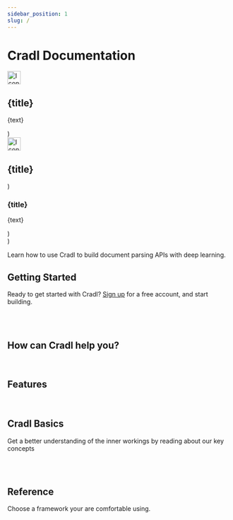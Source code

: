 ```yaml
---
sidebar_position: 1
slug: /
---
```


# Cradl Documentation

  <div style={{
    padding: '12px',
    display: 'flex',
    backgroundColor: '#222',
    border: '1px solid #444',
    borderRadius: '5px',
    width: width
  }}>
    <img src={icon} alt="Icon" height="30px" />
    <div style={{ padding: '2px 12px 16px 12px' }} >
      <h2>{title}</h2>
      <p>{text}</p>
    </div>
  </div>
)

  <div style={{
    padding: '20px',
    display: 'flex',
    backgroundColor: '#222',
    border: '1px solid #444',
    borderRadius: '5px',
    width: width
  }}>
    <img src={icon} alt="Icon" height="30px" />
    <div style={{ padding: '2px 0px 0px 20px' }} >
      <h2>{title}</h2>
    </div>
  </div>
)

  <div style={{ padding: '12px', display: 'flex', width: width }}>
    <div style={{ padding: '2px 2px 2px 2px' }} >
      <h3>{title}</h3>
      <p>{text}</p>
    </div>
  </div>
)

  <div {...props} style={{ display: 'flex', flexWrap: 'wrap', gap: '16px'}} />
)

Learn how to use Cradl to build document parsing APIs with deep learning.

## Getting Started

Ready to get started with Cradl? [Sign up](https://app.cradl.ai/signup) for a free account, and start building.

<br/>

<BoxContainer>
  <Box title="Your first document parser" icon="/img/rocket.svg" width="450px" text="
    Follow step-by-step instructions to create your first document parsing API using Cradl. This guide will take you
    through the basics you will need to know in order to train a machine learning model to parse documents.
  " />
  <Box title="Get started quickly by extending community models" icon="/img/rocket.svg" width="450px" text="
  " />
</BoxContainer>

<br/>

## How can Cradl help you?

<br/>

<BoxContainer>
  <TextBox title="Remove manual data entry from back-office tasks" width="450px" text="
  " />
  <TextBox title="Help your app users with pre-filled forms" width="450px" text="
  " />
  <TextBox title="Enable more automation in RPA or Low code" width="450px" text="
  " />
  <TextBox title="QA in document processing / validation / control" width="450px" text="
  " />
  <TextBox title="Augment chatbots" width="450px" text="
  " />
</BoxContainer>

## Features

<br/>

<BoxContainer>
  <TextBox title="Accurate" width="450px" text="
    We design our models in TF2 with no third party dependencies to OCR engines or similar and is not restricted by any
    inherent accuracy limit such third party software might introduce. The more training data you have, the better
    accuracy you get.
  " />
  <TextBox title="Flexible" width="450px" text="
    Our machine learning models are capable of learning any document layout and language. As long as you have the data,
    they can be trained to extract whatever you need them to. Strings, numbers, dates, line items, enums etc.
  " />
  <TextBox title="Fast processing" width="450px" text="
    Documents are parsed in real-time with an average processing time below 2 seconds.
  " />
  <TextBox title="Predictions you can trust" width="450px" text="
    Integrate your trained model in your own software with easy-to-use SDKs or through our REST API. As long as you can
    communicate over HTTPS, you are good.
  " />
  <TextBox title="Feedback loops that work" width="450px" text="
    Cradl makes it is easier to implement feedback loops that enable continuous improvement because our machine
    learning models are trained on the very same actionable data that you need extracted. No need for additional
    metadata annotations like bounding boxes, PoS tagging or similar.
  " />
  <TextBox title="Integrate anywhere" width="450px" text="
    Integrate your trained model in your own software with easy-to-use SDKs or through our REST API. As long as you can
    communicate over HTTPS, you are good.
  " />
</BoxContainer>

## Cradl Basics

Get a better understanding of the inner workings by reading about our key concepts

<br/>

<BoxContainer>
  <Box title="Model" icon="/img/cogwheels-gear-svgrepo-com.svg" text="
    A model is a machine learning model that can be trained to solve a specific document data extraction task, like
    capturing payment info from invoices.
  " />
  <Box title="Document" icon="/img/browser-computing-svgrepo-com.svg" text="
    A semi-structured document like an invoice, receipt, ID document, etc. in a PDF or image format. Any language and
    any layout.
  " />
  <Box title="Ground Truth" icon="/img/share-svgrepo-com.svg" text="
    A dataset consists of many (typically thousands) of documents that are used to train a specific model.
  " />
  <Box title="Dataset" icon="/img/share-svgrepo-com.svg" text="
    A dataset consists of many (typically thousands) of documents that are used to train a specific model.
  " />
  <Box title="Data Bundle -> Training" icon="/img/database-svgrepo-com.svg" text="
    A data bundle is a collection of one or more datasets that has been prepared for Model training.
  " />
  <Box title="Prediction" icon="/img/coding-programming-language-svgrepo-com.svg" text="
    When your model has finished training using your Data Bundle it can start capturing data from new and previously
    unseen documents.
  " />
</BoxContainer>

<br/>

## Reference

Choose a framework your are comfortable using.

<br/>

<BoxContainer>
  <SdkBox title="CLI" text="" icon="/img/browser-coding-svgrepo-com.svg" />
  <SdkBox title="REST API" text="" icon="/img/shield-antivirus-svgrepo-com.svg" />
  <SdkBox title="Python SDK" text="" icon="/img/Python-logo-notext.svg" />
  <SdkBox title="TypeScript SDK" text="" icon="/img/Typescript_logo_2020.svg" />
  <SdkBox title="Java SDK" text="" icon="/img/java.svg" />
  <SdkBox title=".NET SDK" text="" icon="/img/NET_Logo.svg" />
</BoxContainer>
